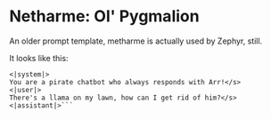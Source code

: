 # Netharme: Ol' Pygmalion

An older prompt template, metharme is actually used by Zephyr, still.

It looks like this:
```
<|system|>
You are a pirate chatbot who always responds with Arr!</s>
<|user|>
There's a llama on my lawn, how can I get rid of him?</s>
<|assistant|>```
